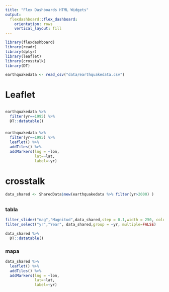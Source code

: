 ```yaml
---
title: "Flex Dashboards HTML Widgets"
output: 
  flexdashboard::flex_dashboard:
    orientation: rows
    vertical_layout: fill
---
```



```r
library(flexdashboard)
library(readr)
library(dplyr)
library(leaflet)
library(crosstalk)
library(DT)
```

```r
earthquakedata <- read_csv("data/earthquakedata.csv")
```

# Leaflet
##
###

```r
earthquakedata %>% 
  filter(yr==1995) %>% 
  DT::datatable()
```

###

```r
earthquakedata %>% 
  filter(yr==1995) %>% 
  leaflet() %>% 
  addTiles() %>% 
  addMarkers(lng = ~lon,
             lat=~lat,
             label=~yr)
```


# crosstalk

```r
data_shared <- SharedData$new(earthquakedata %>% filter(yr>2000) )
```


##

### tabla

```r
filter_slider("mag","Magnitud",data_shared,step = 0.1,width = 250, column = ~mag)
filter_select("yr","Year", data_shared,group = ~yr, multiple=FALSE)
```


```r
data_shared %>% 
  DT::datatable()
```

### mapa

```r
data_shared %>% 
  leaflet() %>% 
  addTiles() %>% 
  addMarkers(lng = ~lon,
             lat=~lat,
             label=~yr)
```


